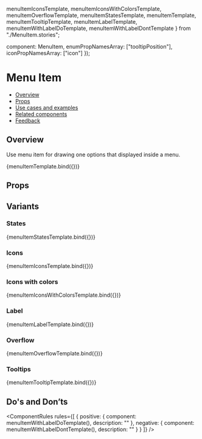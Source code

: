   menuItemIconsTemplate,
  menuItemIconsWithColorsTemplate,
  menuItemOverflowTemplate,
  menuItemStatesTemplate,
  menuItemTemplate,
  menuItemTooltipTemplate,
  menuItemLabelTemplate,
  menuItemWithLabelDoTemplate,
  menuItemWithLabelDontTemplate
} from "./MenuItem.stories";

  component: MenuItem,
  enumPropNamesArray: ["tooltipPosition"],
  iconPropNamesArray: ["icon"]
});

<Meta
  title="Navigation/Menu/MenuItem"
  component={MenuItem}
  argTypes={metaSettings.argTypes}
  decorators={metaSettings.decorators}
/>

<!--- Component documentation -->

# Menu Item

- [Overview](#overview)
- [Props](#props)
- [Use cases and examples](#use-cases-and-examples)
- [Related components](#related-components)
- [Feedback](#feedback)

## Overview

Use menu item for drawing one options that displayed inside a menu.

<Canvas>
  <Story name="Overview" args={{ title: "Menu item" }}>
    {menuItemTemplate.bind({})}
  </Story>
</Canvas>

## Props

<ArgsTable of={MenuItem} />

## Variants

### States

<Canvas>
  <Story name="States">{menuItemStatesTemplate.bind({})}</Story>
</Canvas>

### Icons

<Canvas>
  <Story name="Icons">{menuItemIconsTemplate.bind({})}</Story>
</Canvas>

### Icons with colors

<Canvas>
  <Story name="Icons with colors">{menuItemIconsWithColorsTemplate.bind({})}</Story>
</Canvas>

### Label

<Canvas>
  <Story name="Label">{menuItemLabelTemplate.bind({})}</Story>
</Canvas>

### Overflow

<Canvas>
  <Story name="Overflow">{menuItemOverflowTemplate.bind({})}</Story>
</Canvas>

### Tooltips

<Canvas>
  <Story name="Tooltip">{menuItemTooltipTemplate.bind({})}</Story>
</Canvas>

## Do's and Don’ts

<ComponentRules
  rules={[
    {
      positive: {
        component: menuItemWithLabelDoTemplate(),
        description: ""
      },
      negative: {
        component: menuItemWithLabelDontTemplate(),
        description: ""
      }
    }
  ]}
/>
